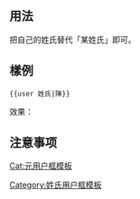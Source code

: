 <includeonly><!-- 在這裡加入模板的保護標識 --></includeonly><noinclude>{{template doc page viewed directly}}</noinclude>
<!-- 在本行下編輯模板說明 -->

== 用法 ==
{{tl|user 姓氏|某姓氏}}

把自己的姓氏替代「某姓氏」即可。
== 樣例 ==
<pre>
{{user 姓氏|陳}}
</pre>
;效果：
{{user 姓氏|陳|nocat=true}}

{{clear2}}
== 注意事项 ==
{{自动分类|分类“某姓维基人”（“某”是在参数1中填写的内容）|link=false}}

<includeonly>
[[Category:姓氏用户框模板]]
[[Cat:元用户框模板]]
</includeonly>